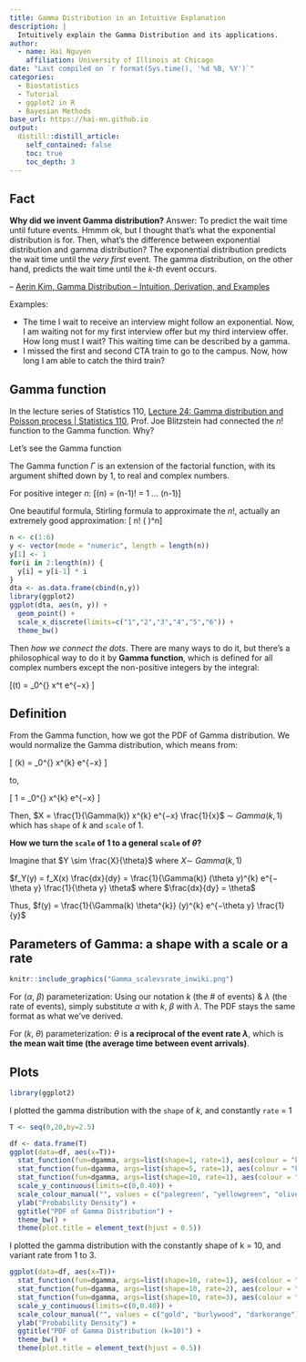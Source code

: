 ```yaml
---
title: Gamma Distribution in an Intuitive Explanation
description: |
  Intuitively explain the Gamma Distribution and its applications.
author:
  - name: Hai Nguyen
    affiliation: University of Illinois at Chicago
date: "Last compiled on `r format(Sys.time(), '%d %B, %Y')`"
categories:
  - Biostatistics
  - Tutorial
  - ggplot2 in R
  - Bayesian Methods
base_url: https://hai-mn.github.io
output:
  distill::distill_article:
    self_contained: false
    toc: true
    toc_depth: 3
---
```


## Fact

**Why did we invent Gamma distribution?**
Answer: To predict the wait time until future events.
  Hmmm ok, but I thought that’s what the exponential distribution is for.
  Then, what’s the difference between exponential distribution and gamma distribution?
  The exponential distribution predicts the wait time until the *very first* event. The gamma distribution, on the other hand, predicts the wait time until the *k-th* event occurs.

-- [Aerin Kim, Gamma Distribution -- Intuition, Derivation, and Examples](https://towardsdatascience.com/gamma-distribution-intuition-derivation-and-examples-55f407423840)

Examples:  

  -   The time I wait to receive an interview might follow an exponential. Now, I am waiting not for my first interview offer but my third interview offer. How long must I wait? This waiting time can be described by a gamma.   
  -   I missed the first and second CTA train to go to the campus. Now, how long I am able to catch the third train?   
  
## Gamma function

  In the lecture series of Statistics 110, [Lecture 24: Gamma distribution and Poisson process | Statistics 110](https://www.youtube.com/watch?v=Qjeswpm0cWY&t=28s&ab_channel=HarvardUniversity), Prof. Joe Blitzstein had connected the $n!$ function to the Gamma function. Why?

Let's see the Gamma function

  The Gamma function $\Gamma$ is an extension of the factorial function, with its argument shifted down by 1, to real and complex numbers.

For positive integer $n$:
\[\Gamma(n) = (n-1)! = 1 \times 2 \times 3 \times ... \times (n-1)\]

One beautiful formula, Stirling formula to approximate the $n!$, actually an extremely good approximation:
\[ n! \approx \sqrt{2\pi n} \Big( \frac{n}{e}\Big)^n\]


```r
n <- c(1:6)
y <- vector(mode = "numeric", length = length(n))
y[1] <- 1
for(i in 2:length(n)) {
  y[i] = y[i-1] * i
}
dta <- as.data.frame(cbind(n,y))
library(ggplot2)
ggplot(dta, aes(n, y)) + 
  geom_point() +
  scale_x_discrete(limits=c("1","2","3","4","5","6")) +
  theme_bw()
```

  Then _how we connect the dots_. There are many ways to do it, but there's a philosophical way to do it by 
__Gamma function__, which is defined for all complex numbers except the non-positive integers by the integral:

\[\Gamma(t) = \int_0^{\infty} x^t e^{−x} \frac{dx}{x} \]  


## Definition

From the Gamma function, how we got the PDF of Gamma distribution. We would normalize the Gamma distribution, which means from:

\[ \Gamma(k) = \int_0^{\infty} x^{k} e^{−x} \frac{dx}{x} \]

to,  

\[ 1 = \int_0^{\infty} \frac{1}{\Gamma(k)} x^{k} e^{−x} \frac{dx}{x} \]

Then, $X = \frac{1}{\Gamma(k)} x^{k} e^{−x} \frac{1}{x}$ $\sim$ $Gamma(k, 1)$ which has `shape` of $k$ and `scale` of $1$.

__How we turn the `scale` of $1$ to a general `scale` of $\theta$?__

Imagine that $Y \sim \frac{X}{\theta}$ where $X \sim \ Gamma(k,1)$

$f_Y(y) = f_X(x) \frac{dx}{dy} = \frac{1}{\Gamma(k)} (\theta y)^{k} e^{−\theta y} \frac{1}{\theta y} \theta$ where $\frac{dx}{dy} = \theta$

Thus, $f(y) = \frac{1}{\Gamma(k) \theta^{k}} (y)^{k} e^{−\theta y} \frac{1}{y}$

## Parameters of Gamma: a shape with a scale or a rate

```r
knitr::include_graphics("Gamma_scalevsrate_inwiki.png") 
```

For ($\alpha$, $\beta$) parameterization: Using our notation $k$ (the # of events) & $\lambda$ (the rate of events), simply substitute $\alpha$ with $k$, $\beta$ with $\lambda$. The PDF stays the same format as what we’ve derived.    

For ($k$, $\theta$) parameterization: $\theta$ is __a reciprocal of the event rate $\lambda$__, which is __the mean wait time (the average time between event arrivals)__.

## Plots

```r
library(ggplot2)
```

I plotted the gamma distribution with the `shape` of $k$, and constantly `rate` = $1$ 

```r
T <- seq(0,20,by=2.5)

df <- data.frame(T)
ggplot(data=df, aes(x=T))+
  stat_function(fun=dgamma, args=list(shape=1, rate=1), aes(colour = "k= 1")) + 
  stat_function(fun=dgamma, args=list(shape=5, rate=1), aes(colour = "k= 5")) +
  stat_function(fun=dgamma, args=list(shape=10, rate=1), aes(colour = "k=10")) +
  scale_y_continuous(limits=c(0,0.40)) +
  scale_colour_manual("", values = c("palegreen", "yellowgreen", "olivedrab")) + 
  ylab("Probability Density") +
  ggtitle("PDF of Gamma Distribution") + 
  theme_bw() + 
  theme(plot.title = element_text(hjust = 0.5))
```

I plotted the gamma distribution with the constantly shape of k = 10, and variant rate from 1 to 3.

```r
ggplot(data=df, aes(x=T))+
  stat_function(fun=dgamma, args=list(shape=10, rate=1), aes(colour = "r=1")) + 
  stat_function(fun=dgamma, args=list(shape=10, rate=2), aes(colour = "r=2")) +
  stat_function(fun=dgamma, args=list(shape=10, rate=3), aes(colour = "r=3")) +
  scale_y_continuous(limits=c(0,0.40)) +
  scale_colour_manual("", values = c("gold", "burlywood", "darkorange")) + 
  ylab("Probability Density") +
  ggtitle("PDF of Gamma Distribution (k=10)") + 
  theme_bw() + 
  theme(plot.title = element_text(hjust = 0.5))
```

